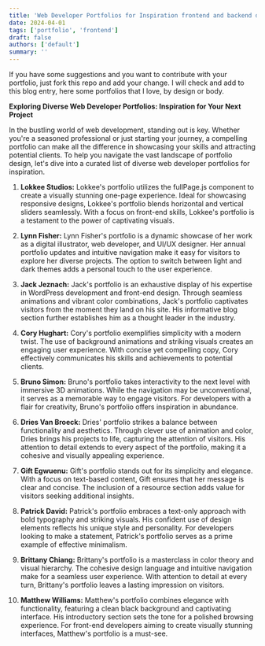 ```yaml
---
title: 'Web Developer Portfolios for Inspiration frontend and backend developers'
date: 2024-04-01
tags: ['portfolio', 'frontend']
draft: false
authors: ['default']
summary: ''
---
```


If you have some suggestions and you want to contribute with your portfolio, just fork this repo and add your change. I will check and add to this blog entry, here some portfolios that I love, by design or body. 


**Exploring Diverse Web Developer Portfolios: Inspiration for Your Next Project**

In the bustling world of web development, standing out is key. Whether you're a seasoned professional or just starting your journey, a compelling portfolio can make all the difference in showcasing your skills and attracting potential clients. To help you navigate the vast landscape of portfolio design, let's dive into a curated list of diverse web developer portfolios for inspiration.

1. **Lokkee Studios:**
   Lokkee's portfolio utilizes the fullPage.js component to create a visually stunning one-page experience. Ideal for showcasing responsive designs, Lokkee's portfolio blends horizontal and vertical sliders seamlessly. With a focus on front-end skills, Lokkee's portfolio is a testament to the power of captivating visuals.

2. **Lynn Fisher:**
   Lynn Fisher's portfolio is a dynamic showcase of her work as a digital illustrator, web developer, and UI/UX designer. Her annual portfolio updates and intuitive navigation make it easy for visitors to explore her diverse projects. The option to switch between light and dark themes adds a personal touch to the user experience.

3. **Jack Jeznach:**
   Jack's portfolio is an exhaustive display of his expertise in WordPress development and front-end design. Through seamless animations and vibrant color combinations, Jack's portfolio captivates visitors from the moment they land on his site. His informative blog section further establishes him as a thought leader in the industry.

4. **Cory Hughart:**
   Cory's portfolio exemplifies simplicity with a modern twist. The use of background animations and striking visuals creates an engaging user experience. With concise yet compelling copy, Cory effectively communicates his skills and achievements to potential clients.

5. **Bruno Simon:**
   Bruno's portfolio takes interactivity to the next level with immersive 3D animations. While the navigation may be unconventional, it serves as a memorable way to engage visitors. For developers with a flair for creativity, Bruno's portfolio offers inspiration in abundance.

6. **Dries Van Broeck:**
   Dries' portfolio strikes a balance between functionality and aesthetics. Through clever use of animation and color, Dries brings his projects to life, capturing the attention of visitors. His attention to detail extends to every aspect of the portfolio, making it a cohesive and visually appealing experience.

7. **Gift Egwuenu:**
   Gift's portfolio stands out for its simplicity and elegance. With a focus on text-based content, Gift ensures that her message is clear and concise. The inclusion of a resource section adds value for visitors seeking additional insights.

8. **Patrick David:**
   Patrick's portfolio embraces a text-only approach with bold typography and striking visuals. His confident use of design elements reflects his unique style and personality. For developers looking to make a statement, Patrick's portfolio serves as a prime example of effective minimalism.

9. **Brittany Chiang:**
   Brittany's portfolio is a masterclass in color theory and visual hierarchy. The cohesive design language and intuitive navigation make for a seamless user experience. With attention to detail at every turn, Brittany's portfolio leaves a lasting impression on visitors.

10. **Matthew Williams:**
    Matthew's portfolio combines elegance with functionality, featuring a clean black background and captivating interface. His introductory section sets the tone for a polished browsing experience. For front-end developers aiming to create visually stunning interfaces, Matthew's portfolio is a must-see.
